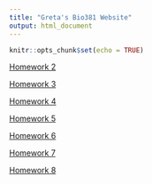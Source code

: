 ```yaml
---
title: "Greta's Bio381 Website"
output: html_document
---
```


```r
knitr::opts_chunk$set(echo = TRUE)
```



[Homework 2](Homework_02.html)

[Homework 3](Homework_03.html)

[Homework 4](Homework_04.html)

[Homework 5](Homework_05.html)

[Homework 6](Homework_06.html)

[Homework 7](Homework_07.html)

[Homework 8](Homework_08.html)